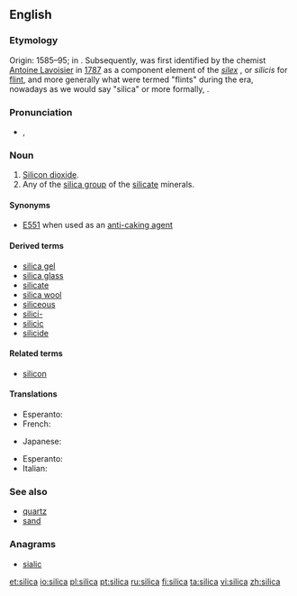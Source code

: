 ==English==

===Etymology===
Origin: 1585–95; in {{etyl|la}} {{term|silex||hard stone, flint|lang=la}}. Subsequently, {{term|silicon}} was first identified by the chemist [[w:Antoine Lavoisier|Antoine Lavoisier]] in [[w:1787|1787]] as a component element of the ''[[silex]]''<!-- refs (see the several @ http://dictionary.reference.com/browse/silex): esp. Dictionary.com Unabridged (v 1.1) - Cite This Source
si·lex
–noun
flint; silica.
[Origin: 1585–95; < L silex, s. silic- hard stone, flint, boulder] -->, or ''silicis'' for [[flint]], and more generally what were termed "flints" during the era, nowadays as we would say "silica" or more formally, {{term|silicate}}.

===Pronunciation===
* {{a|UK}} {{IPA|/ˈsɪl.ɪ.kə/}}, {{SAMPA|/"sIl.I.k@/}}

===Noun===
{{en-noun|silicas|-}}

# [[silicon dioxide|Silicon dioxide]].
# Any of the [[silica group]] of the [[silicate]] minerals.

====Synonyms====
* [[E551]] when used as an [[anti-caking agent]]

====Derived terms====
* [[silica gel]]
* [[silica glass]]
* [[silicate]]
* [[silica wool]]
* [[siliceous]]
* [[silici-]]
* [[silicic]]
* [[silicide]]

====Related terms====
* [[silicon]]

====Translations====
{{trans-top|silicon dioxide}}
* Esperanto: {{t|eo|siliko}}
* French: {{t+|fr|silice|f}}
{{trans-mid}}
* Japanese: {{t|ja|シリカ|tr=shirika|sc=Jpan}}
{{trans-bottom}}

{{trans-top|silica group of the silicate minerals}}
* Esperanto: {{t|eo|siliko}}
* Italian: {{t|it|silice}}
{{trans-mid}}
{{trans-bottom}}

===See also===
* [[quartz]]
* [[sand]]

===Anagrams===
* [[sialic#English|sialic]]

[[et:silica]]
[[io:silica]]
[[pl:silica]]
[[pt:silica]]
[[ru:silica]]
[[fi:silica]]
[[ta:silica]]
[[vi:silica]]
[[zh:silica]]